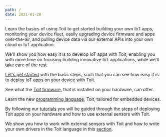 ```yaml
---
path: /
date: 2021-01-20
---
```


<Title>Documentation</Title>

Learn the basics of using Toit to get started building your own IoT apps,
monitoring your device fleet, easily upgrading device firmware and apps
over-the-air, and pulling device data via our external APIs into your own cloud
or IoT application.

We'll show you how easy it is to develop IoT apps with Toit, enabling you with
more time on focusing building innovative IoT applications, while we'll take
care of the rest.

<Boxes>
<Box title="Quick start guide">

[Let's get started](quick_start_guide) with the basic steps, such that you can see how easy it is to deploy IoT apps on your device with Toit.

</Box> 
<Box title="Toit firmware">

See what the [Toit firmware](firmware), that is installed on your hardware, can offer.

</Box>
<Box title="Toit language guide">

Learn the new [programming language](language), Toit, tailored for embedded devices.

</Box>
<Box title="Tutorials">

By following our [tutorials](tutorials) you will be guided through the steps of deploying Toit apps on your hardware and how to use external sensors with Toit.

</Box>

</Box>
<Box title="Drivers and sensors">

We show you how to work with external sensors with Toit and how to write your own drivers in the Toit language in this [section](sensors).

</Box>

</Boxes>
